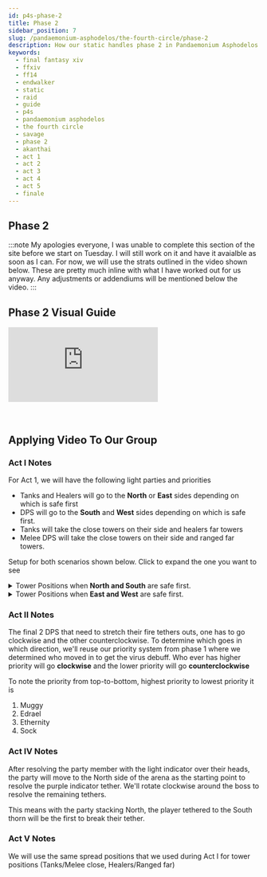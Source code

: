 ```yaml
---
id: p4s-phase-2
title: Phase 2
sidebar_position: 7
slug: /pandaemonium-asphodelos/the-fourth-circle/phase-2
description: How our static handles phase 2 in Pandaemonium Asphodelos The Fourth Circle (Savage)
keywords: 
  - final fantasy xiv
  - ffxiv
  - ff14
  - endwalker
  - static
  - raid
  - guide
  - p4s
  - pandaemonium asphodelos
  - the fourth circle
  - savage
  - phase 2
  - akanthai
  - act 1
  - act 2
  - act 3
  - act 4
  - act 5
  - finale
---
```


## Phase 2

:::note
My apologies everyone, I was unable to complete this section of the site before we start on Tuesday. I will still work on it and have it avaialble as soon as I can.  For now, we will use the strats outlined in the video shown below.  These are pretty much inline with what I have worked out for us anyway. Any adjustments or addendiums will be mentioned below the video.
:::

## Phase 2 Visual Guide

<div style={{
    position: "relative",
    paddingBottom: "56.25%",
    height: "0",
    overflow: "hidden",
    maxWidth: "100%"
    }}>
    <iframe style={{
        position: "absolute",
        top: "0",
        left: "0",
        width: "100%",
        height: "100%"
    }} src='https://www.youtube.com/embed/4gXNbfGbKIk' frameborder='0' allowfullscreen></iframe>
</div>
<br/> 
<br/> 

## Applying Video To Our Group
### Act I Notes
For Act 1, we will have the following light parties and priorities
- Tanks and Healers will go to the **North** or **East** sides depending on which is safe first
- DPS will go to the **South** and **West** sides depending on which is safe first.
- Tanks will take the close towers on their side and healers far towers
- Melee DPS will take the close towers on their side and ranged far towers.

Setup for both scenarios shown below.  Click to expand the one you want to see




<details>
<summary> Tower Positions when <b>North and South</b> are safe first.</summary>

<p>

The following diagram shows the tower positions for everyone if the **North** and **South** side of the arena is safe from the first explosions.
</p>

![Act I North and South Towers](/img/pandaemonium-asphodelos/the-fourth-circle/act-1/act-1-setup-ns.webp)
</details>


<details>
<summary> Tower Positions when <b>East and West</b> are safe first.</summary>

<p>

The following diagram shows the tower positions for everyone if the **East** and **West** side of the arena is safe from the first explosions.
</p>

![Act I East and West Towers](/img/pandaemonium-asphodelos/the-fourth-circle/act-1/act-1-setup-ew.webp)
</details>

### Act II Notes
The final 2 DPS that need to stretch their fire tethers outs, one has to go clockwise and the other counterclockwise.  To determine which goes in which direction, we'll reuse our priority system from phase 1 where we determined who moved in to get the virus debuff.  Who ever has higher priority will go **clockwise** and the lower priority will go **counterclockwise**

To note the priority from top-to-bottom, highest priority to lowest priority it is 

1. Muggy
2. Edrael
3. Ethernity
4. Sock

### Act IV Notes
After resolving the party member with the light indicator over their heads, the party will move to the North side of the arena as the starting point to resolve the purple indicator tether. We'll rotate clockwise around the boss to resolve the remaining tethers.

This means with the party stacking North, the player tethered to the South thorn will be the first to break their tether.

### Act V Notes
We will use the same spread positions that we used during Act I for tower positions (Tanks/Melee close, Healers/Ranged far)


